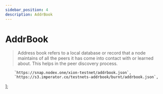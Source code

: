 ```yaml
---
sidebar_position: 4
description: AddrBook
---
```


# AddrBook

> Address book refers to a local database or record that a node maintains of all the peers it has come into contact with or learned about. This helps in the peer discovery process.



	    `https://snap.nodex.one/xion-testnet/addrbook.json`,
        `https://s3.imperator.co/testnets-addrbook/burnt/addrbook.json`,
];



<SelectPaste endpoints={endpoints} codeTemplate={addrBook} home={home} binary={binary} tip="Click on any endpoint to paste it into the code block." />